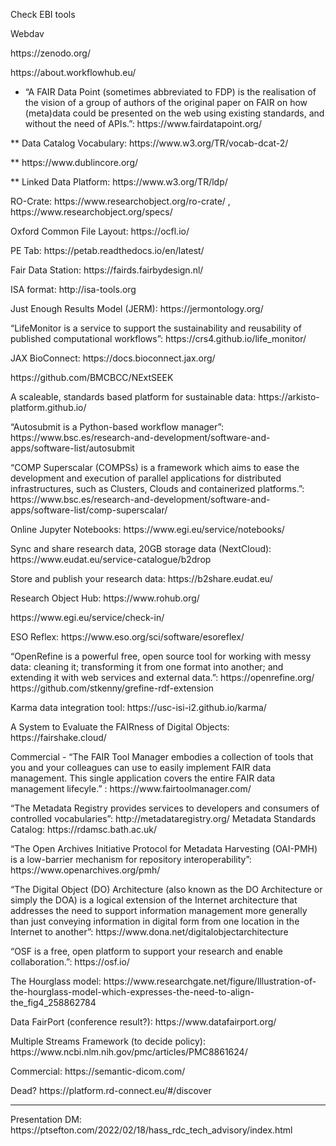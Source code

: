 Check EBI tools

Webdav

https://zenodo.org/

https://about.workflowhub.eu/

* "A FAIR Data Point (sometimes abbreviated to FDP) is the realisation of the vision of a group of authors of the original paper on FAIR on how (meta)data could be presented on the web using existing standards, and without the need of APIs.": https://www.fairdatapoint.org/

** Data Catalog Vocabulary: https://www.w3.org/TR/vocab-dcat-2/

** https://www.dublincore.org/

** Linked Data Platform: https://www.w3.org/TR/ldp/

RO-Crate: https://www.researchobject.org/ro-crate/ , https://www.researchobject.org/specs/

Oxford Common File Layout: https://ocfl.io/

PE Tab: https://petab.readthedocs.io/en/latest/

Fair Data Station: https://fairds.fairbydesign.nl/

ISA format: http://isa-tools.org

Just Enough Results Model (JERM): https://jermontology.org/

"LifeMonitor is a service to support the sustainability and reusability of published computational workflows": https://crs4.github.io/life_monitor/

JAX BioConnect: https://docs.bioconnect.jax.org/

https://github.com/BMCBCC/NExtSEEK

A scaleable, standards based platform for sustainable data: https://arkisto-platform.github.io/

"Autosubmit is a Python-based workflow manager": https://www.bsc.es/research-and-development/software-and-apps/software-list/autosubmit

"COMP Superscalar (COMPSs) is a framework which aims to ease the development and execution of parallel applications for distributed infrastructures, such as Clusters, Clouds and containerized platforms.": https://www.bsc.es/research-and-development/software-and-apps/software-list/comp-superscalar/

Online Jupyter Notebooks: https://www.egi.eu/service/notebooks/

Sync and share research data, 20GB storage data (NextCloud): https://www.eudat.eu/service-catalogue/b2drop

Store and publish your research data: https://b2share.eudat.eu/

Research Object Hub: https://www.rohub.org/

https://www.egi.eu/service/check-in/

ESO Reflex: https://www.eso.org/sci/software/esoreflex/

"OpenRefine is a powerful free, open source tool for working with messy data: cleaning it; transforming it from one format into another; and extending it with web services and external data.": https://openrefine.org/ https://github.com/stkenny/grefine-rdf-extension

Karma data integration tool: https://usc-isi-i2.github.io/karma/

A System to Evaluate the FAIRness of Digital Objects: https://fairshake.cloud/

Commercial - "The FAIR Tool Manager embodies a collection of tools that you and your colleagues can use to easily implement FAIR data management. This single application covers the entire FAIR data management lifecyle." : https://www.fairtoolmanager.com/

"The Metadata Registry provides services to developers and consumers of controlled vocabularies": http://metadataregistry.org/ Metadata Standards Catalog: https://rdamsc.bath.ac.uk/

"The Open Archives Initiative Protocol for Metadata Harvesting (OAI-PMH) is a low-barrier mechanism for repository interoperability": https://www.openarchives.org/pmh/

"The Digital Object (DO) Architecture (also known as the DO Architecture or simply the DOA) is a logical extension of the Internet architecture that addresses the need to support information management more generally than just conveying information in digital form from one location in the Internet to another": https://www.dona.net/digitalobjectarchitecture

"OSF is a free, open platform to support your research and enable collaboration.": https://osf.io/

The Hourglass model: https://www.researchgate.net/figure/Illustration-of-the-hourglass-model-which-expresses-the-need-to-align-the_fig4_258862784

Data FairPort (conference result?): https://www.datafairport.org/

Multiple Streams Framework (to decide policy): https://www.ncbi.nlm.nih.gov/pmc/articles/PMC8861624/

Commercial: https://semantic-dicom.com/

Dead? https://platform.rd-connect.eu/#/discover

--------------

Presentation DM: https://ptsefton.com/2022/02/18/hass_rdc_tech_advisory/index.html

